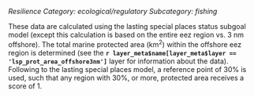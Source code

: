 *Resilience*
*Category: ecological/regulatory*
*Subcategory: fishing*

These data are calculated using the lasting special places status subgoal model (except this calculation is based on the entire eez region vs. 3 nm offshore).  The total marine protected area (km^2^) within the offshore eez region is determined (see the **`r layer_meta$name[layer_meta$layer == 'lsp_prot_area_offshore3nm']`** layer for information about the data). Following to the lasting special places model, a reference point of 30% is used, such that any region with 30%, or more, protected area receives a score of 1. 